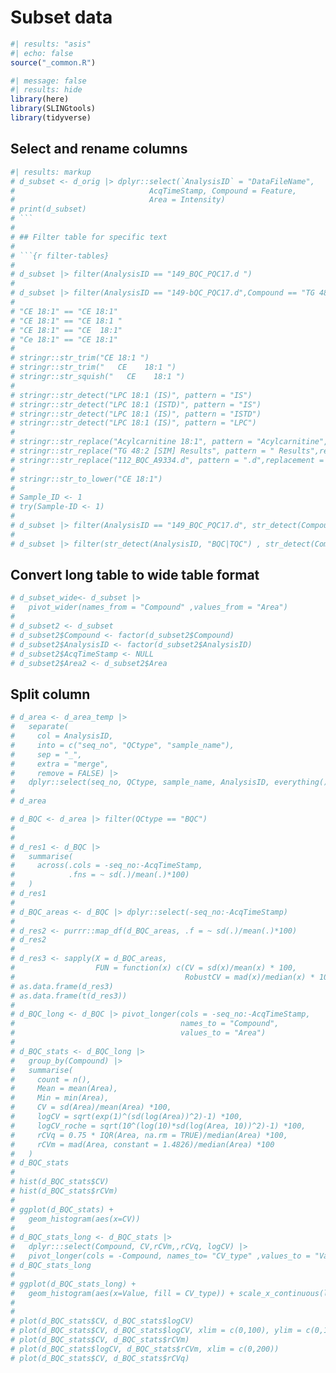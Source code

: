 # Subset data

```{r}
#| results: "asis"
#| echo: false
source("_common.R")
```

```{r setup}
#| message: false
#| results: hide
library(here)
library(SLINGtools)
library(tidyverse)

```

## Select and rename columns

```{r select-rename-columns}
#| results: markup
# d_subset <- d_orig |> dplyr::select(`AnalysisID` = "DataFileName", 
#                              AcqTimeStamp, Compound = Feature, 
#                              Area = Intensity)
# print(d_subset)
# ```
# 
# ## Filter table for specific text
# 
# ```{r filter-tables}
# 
# d_subset |> filter(AnalysisID == "149_BQC_PQC17.d ")
# 
# d_subset |> filter(AnalysisID == "149-bQC_PQC17.d",Compound == "TG 48:1 [-18:1]")
# 
# "CE 18:1" == "CE 18:1"
# "CE 18:1" == "CE 18:1 "
# "CE 18:1" == "CE  18:1"
# "Ce 18:1" == "CE 18:1"
# 
# stringr::str_trim("CE 18:1 ")
# stringr::str_trim("   CE    18:1 ")
# stringr::str_squish("   CE    18:1 ")
# 
# stringr::str_detect("LPC 18:1 (IS)", pattern = "IS")
# stringr::str_detect("LPC 18:1 (ISTD)", pattern = "IS")
# stringr::str_detect("LPC 18:1 (IS)", pattern = "ISTD")
# stringr::str_detect("LPC 18:1 (IS)", pattern = "LPC")
# 
# stringr::str_replace("Acylcarnitine 18:1", pattern = "Acylcarnitine",replacement = "CAR")
# stringr::str_replace("TG 48:2 [SIM] Results", pattern = " Results",replacement = "")
# stringr::str_replace("112_BQC_A9334.d", pattern = ".d",replacement = "")
# 
# stringr::str_to_lower("CE 18:1")
# 
# Sample_ID <- 1
# try(Sample-ID <- 1)
# 
# d_subset |> filter(AnalysisID == "149_BQC_PQC17.d", str_detect(Compound, "IS|LPI") )
# 
# d_subset |> filter(str_detect(AnalysisID, "BQC|TQC") , str_detect(Compound, "IS")) -> temp

```

## Convert long table to wide table format

```{r convert-long-to-wide-table}
# d_subset_wide<- d_subset |> 
#   pivot_wider(names_from = "Compound" ,values_from = "Area")
# 
# d_subset2 <- d_subset 
# d_subset2$Compound <- factor(d_subset2$Compound)
# d_subset2$AnalysisID <- factor(d_subset2$AnalysisID)
# d_subset2$AcqTimeStamp <- NULL
# d_subset2$Area2 <- d_subset2$Area


```

## Split column

```{r split-column}

# d_area <- d_area_temp |> 
#   separate(
#     col = AnalysisID,
#     into = c("seq_no", "QCtype", "sample_name"), 
#     sep = "_",
#     extra = "merge", 
#     remove = FALSE) |> 
#   dplyr::select(seq_no, QCtype, sample_name, AnalysisID, everything())
#     
# d_area
```

```{r calulcate-column-stats}
# d_BQC <- d_area |> filter(QCtype == "BQC")
# 
# 
# d_res1 <- d_BQC |>
#   summarise(
#     across(.cols = -seq_no:-AcqTimeStamp,
#            .fns = ~ sd(.)/mean(.)*100)
#   )
# d_res1
# 
# d_BQC_areas <- d_BQC |> dplyr::select(-seq_no:-AcqTimeStamp)
# 
# d_res2 <- purrr::map_df(d_BQC_areas, .f = ~ sd(.)/mean(.)*100)
# d_res2
# 
# d_res3 <- sapply(X = d_BQC_areas, 
#                  FUN = function(x) c(CV = sd(x)/mean(x) * 100,
#                                      RobustCV = mad(x)/median(x) * 100))
# as.data.frame(d_res3)
# as.data.frame(t(d_res3))
# 
# d_BQC_long <- d_BQC |> pivot_longer(cols = -seq_no:-AcqTimeStamp,
#                                     names_to = "Compound",
#                                     values_to = "Area")
# 
# d_BQC_stats <- d_BQC_long |> 
#   group_by(Compound) |> 
#   summarise(
#     count = n(),
#     Mean = mean(Area),
#     Min = min(Area),
#     CV = sd(Area)/mean(Area) *100,
#     logCV = sqrt(exp(1)^(sd(log(Area))^2)-1) *100,
#     logCV_roche = sqrt(10^(log(10)*sd(log(Area, 10))^2)-1) *100,
#     rCVq = 0.75 * IQR(Area, na.rm = TRUE)/median(Area) *100,
#     rCVm = mad(Area, constant = 1.4826)/median(Area) *100
#   )
# d_BQC_stats
# 
# hist(d_BQC_stats$CV)
# hist(d_BQC_stats$rCVm)
# 
# ggplot(d_BQC_stats) +
#   geom_histogram(aes(x=CV))
# 
# d_BQC_stats_long <- d_BQC_stats |>
#   dplyr:::select(Compound, CV,rCVm,,rCVq, logCV) |> 
#   pivot_longer(cols = -Compound, names_to= "CV_type" ,values_to = "Value")
# d_BQC_stats_long
# 
# ggplot(d_BQC_stats_long) +
#   geom_histogram(aes(x=Value, fill = CV_type)) + scale_x_continuous(limits = c(0,150)) + facet_wrap(~CV_type)
# 
# 
# plot(d_BQC_stats$CV, d_BQC_stats$logCV)
# plot(d_BQC_stats$CV, d_BQC_stats$logCV, xlim = c(0,100), ylim = c(0,100))
# plot(d_BQC_stats$CV, d_BQC_stats$rCVm)
# plot(d_BQC_stats$logCV, d_BQC_stats$rCVm, xlim = c(0,200))
# plot(d_BQC_stats$CV, d_BQC_stats$rCVq)
```
